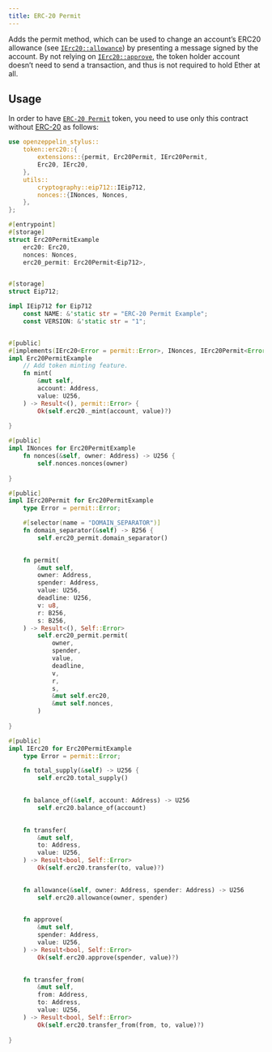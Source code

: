 ```yaml
---
title: ERC-20 Permit
---
```


Adds the permit method, which can be used to change an account’s ERC20 allowance (see [`IErc20::allowance`](https://docs.rs/openzeppelin-stylus/0.3.0-alpha.1/openzeppelin_stylus/token/erc20/trait.IErc20.html#tymethod.allowance)) by presenting a message signed by the account. By not relying on [`IErc20::approve`](https://docs.rs/openzeppelin-stylus/0.3.0-alpha.1/openzeppelin_stylus/token/erc20/trait.IErc20.html#tymethod.approve), the token holder account doesn’t need to send a transaction, and thus is not required to hold Ether at all.

## Usage

In order to have [`ERC-20 Permit`](https://docs.rs/openzeppelin-stylus/0.3.0-alpha.1/openzeppelin_stylus/token/erc20/extensions/permit/index.html) token, you need to use only this contract without [ERC-20](erc20.mdx) as follows:

```rust
use openzeppelin_stylus::
    token::erc20::{
        extensions::{permit, Erc20Permit, IErc20Permit,
        Erc20, IErc20,
    },
    utils::
        cryptography::eip712::IEip712,
        nonces::{INonces, Nonces,
    },
};

#[entrypoint]
#[storage]
struct Erc20PermitExample 
    erc20: Erc20,
    nonces: Nonces,
    erc20_permit: Erc20Permit<Eip712>,


#[storage]
struct Eip712;

impl IEip712 for Eip712 
    const NAME: &'static str = "ERC-20 Permit Example";
    const VERSION: &'static str = "1";


#[public]
#[implements(IErc20<Error = permit::Error>, INonces, IErc20Permit<Error = permit::Error>)]
impl Erc20PermitExample 
    // Add token minting feature.
    fn mint(
        &mut self,
        account: Address,
        value: U256,
    ) -> Result<(), permit::Error> {
        Ok(self.erc20._mint(account, value)?)
    
}

#[public]
impl INonces for Erc20PermitExample 
    fn nonces(&self, owner: Address) -> U256 {
        self.nonces.nonces(owner)
    
}

#[public]
impl IErc20Permit for Erc20PermitExample 
    type Error = permit::Error;

    #[selector(name = "DOMAIN_SEPARATOR")]
    fn domain_separator(&self) -> B256 {
        self.erc20_permit.domain_separator()
    

    fn permit(
        &mut self,
        owner: Address,
        spender: Address,
        value: U256,
        deadline: U256,
        v: u8,
        r: B256,
        s: B256,
    ) -> Result<(), Self::Error> 
        self.erc20_permit.permit(
            owner,
            spender,
            value,
            deadline,
            v,
            r,
            s,
            &mut self.erc20,
            &mut self.nonces,
        )
    
}

#[public]
impl IErc20 for Erc20PermitExample 
    type Error = permit::Error;

    fn total_supply(&self) -> U256 {
        self.erc20.total_supply()
    

    fn balance_of(&self, account: Address) -> U256 
        self.erc20.balance_of(account)
    

    fn transfer(
        &mut self,
        to: Address,
        value: U256,
    ) -> Result<bool, Self::Error> 
        Ok(self.erc20.transfer(to, value)?)
    

    fn allowance(&self, owner: Address, spender: Address) -> U256 
        self.erc20.allowance(owner, spender)
    

    fn approve(
        &mut self,
        spender: Address,
        value: U256,
    ) -> Result<bool, Self::Error> 
        Ok(self.erc20.approve(spender, value)?)
    

    fn transfer_from(
        &mut self,
        from: Address,
        to: Address,
        value: U256,
    ) -> Result<bool, Self::Error> 
        Ok(self.erc20.transfer_from(from, to, value)?)
    
}
```
